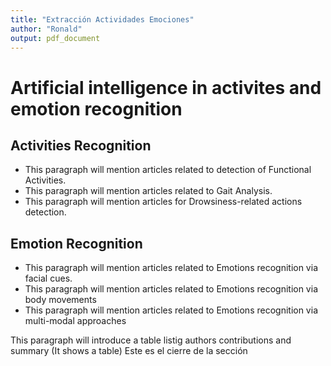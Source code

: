 ```yaml
---
title: "Extracción Actividades Emociones"
author: "Ronald"
output: pdf_document
---
```


# Artificial intelligence in activites and emotion recognition

## Activities Recognition

* This paragraph will mention articles related to detection of Functional Activities.
* This paragraph will mention articles related to Gait Analysis.
* This paragraph will mention articles for Drowsiness-related actions detection.

## Emotion Recognition
* This paragraph will mention articles related to Emotions recognition via facial cues.
* This paragraph will mention articles related to Emotions recognition via body movements
* This paragraph will mention articles related to Emotions recognition via multi-modal approaches


This paragraph will introduce a table listig authors contributions and summary (It shows a table) Este es el cierre de la sección

